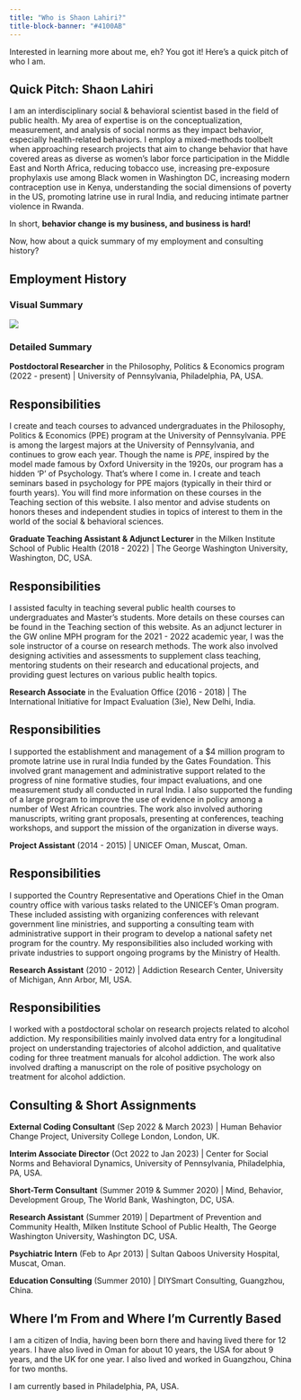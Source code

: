 ```yaml
---
title: "Who is Shaon Lahiri?"
title-block-banner: "#4100AB"
---
```


Interested in learning more about me, eh? You got it! Here's a quick pitch of who I am.

::: callout-tip
## Quick Pitch: Shaon Lahiri

I am an interdisciplinary social & behavioral scientist based in the field of public health. My area of expertise is on the conceptualization, measurement, and analysis of social norms as they impact behavior, especially health-related behaviors. I employ a mixed-methods toolbelt when approaching research projects that aim to change behavior that have covered areas as diverse as women's labor force participation in the Middle East and North Africa, reducing tobacco use, increasing pre-exposure prophylaxis use among Black women in Washington DC, increasing modern contraception use in Kenya, understanding the social dimensions of poverty in the US, promoting latrine use in rural India, and reducing intimate partner violence in Rwanda.

In short, **behavior change is my business, and business is hard!**
:::

Now, how about a quick summary of my employment and consulting history?

## Employment History

### Visual Summary

![](images/employviz.png)

### Detailed Summary

**Postdoctoral Researcher** in the Philosophy, Politics & Economics program (2022 - present) \| University of Pennsylvania, Philadelphia, PA, USA.

::: callout-note
## Responsibilities

I create and teach courses to advanced undergraduates in the Philosophy, Politics & Economics (PPE) program at the University of Pennsylvania. PPE is among the largest majors at the University of Pennsylvania, and continues to grow each year. Though the name is *PPE*, inspired by the model made famous by Oxford University in the 1920s, our program has a hidden 'P' of Psychology. That's where I come in. I create and teach seminars based in psychology for PPE majors (typically in their third or fourth years). You will find more information on these courses in the Teaching section of this website. I also mentor and advise students on honors theses and independent studies in topics of interest to them in the world of the social & behavioral sciences.
:::

**Graduate Teaching Assistant & Adjunct Lecturer** in the Milken Institute School of Public Health (2018 - 2022) \| The George Washington University, Washington, DC, USA.

::: callout-note
## Responsibilities

I assisted faculty in teaching several public health courses to undergraduates and Master's students. More details on these courses can be found in the Teaching section of this website. As an adjunct lecturer in the GW online MPH program for the 2021 - 2022 academic year, I was the sole instructor of a course on research methods. The work also involved designing activities and assessments to supplement class teaching, mentoring students on their research and educational projects, and providing guest lectures on various public health topics.
:::

**Research Associate** in the Evaluation Office (2016 - 2018) \| The International Initiative for Impact Evaluation (3ie), New Delhi, India.

::: callout-note
## Responsibilities

I supported the establishment and management of a \$4 million program to promote latrine use in rural India funded by the Gates Foundation. This involved grant management and administrative support related to the progress of nine formative studies, four impact evaluations, and one measurement study all conducted in rural India. I also supported the funding of a large program to improve the use of evidence in policy among a number of West African countries. The work also involved authoring manuscripts, writing grant proposals, presenting at conferences, teaching workshops, and support the mission of the organization in diverse ways.
:::

**Project Assistant** (2014 - 2015) \| UNICEF Oman, Muscat, Oman.

::: callout-note
## Responsibilities

I supported the Country Representative and Operations Chief in the Oman country office with various tasks related to the UNICEF's Oman program. These included assisting with organizing conferences with relevant government line ministries, and supporting a consulting team with administrative support in their program to develop a national safety net program for the country. My responsibilities also included working with private industries to support ongoing programs by the Ministry of Health.
:::

**Research Assistant** (2010 - 2012) \| Addiction Research Center, University of Michigan, Ann Arbor, MI, USA.

::: callout-note
## Responsibilities

I worked with a postdoctoral scholar on research projects related to alcohol addiction. My responsibilities mainly involved data entry for a longitudinal project on understanding trajectories of alcohol addiction, and qualitative coding for three treatment manuals for alcohol addiction. The work also involved drafting a manuscript on the role of positive psychology on treatment for alcohol addiction.
:::

## Consulting & Short Assignments

**External Coding Consultant** (Sep 2022 & March 2023) \| Human Behavior Change Project, University College London, London, UK.

**Interim Associate Director** (Oct 2022 to Jan 2023) \| Center for Social Norms and Behavioral Dynamics, University of Pennsylvania, Philadelphia, PA, USA.

**Short-Term Consultant** (Summer 2019 & Summer 2020) \| Mind, Behavior, Development Group, The World Bank, Washington, DC, USA.

**Research Assistant** (Summer 2019) \| Department of Prevention and Community Health, Milken Institute School of Public Health, The George Washington University, Washington DC, USA.

**Psychiatric Intern** (Feb to Apr 2013) \| Sultan Qaboos University Hospital, Muscat, Oman.

**Education Consulting** (Summer 2010) \| DIYSmart Consulting, Guangzhou, China.

## Where I'm From and Where I'm Currently Based

I am a citizen of India, having been born there and having lived there for 12 years. I have also lived in Oman for about 10 years, the USA for about 9 years, and the UK for one year. I also lived and worked in Guangzhou, China for two months.

I am currently based in Philadelphia, PA, USA.
